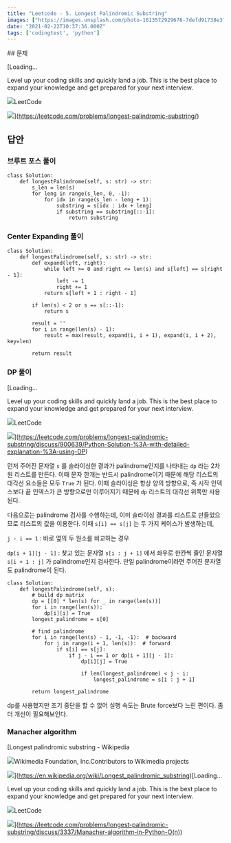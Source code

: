 ```yaml
---
title: "Leetcode - 5. Longest Palindromic Substring"
images: ["https://images.unsplash.com/photo-1613572929676-7defd91738e3?crop=entropy&cs=tinysrgb&fit=max&fm=jpg&ixid=MXwxMTc3M3wwfDF8c2VhcmNofDEyfHx3b3JkfGVufDB8fHw&ixlib=rb-1.2.1&q=80&w=2000"]
date: "2021-02-22T10:37:36.000Z"
tags: ['codingtest', 'python']
---
```


<TOCInline toc={props.toc} asDisclosure />
## 문제

[Loading...

Level up your coding skills and quickly land a job. This is the best place to expand your knowledge and get prepared for your next interview.

![](https://leetcode.com/favicon-192x192.png)LeetCode

![](https://leetcode.com/static/images/LeetCode_Sharing.png)](https://leetcode.com/problems/longest-palindromic-substring/)

## 답안

### 브루트 포스 풀이

```
class Solution:
    def longestPalindrome(self, s: str) -> str:
        s_len = len(s)
        for leng in range(s_len, 0, -1):
            for idx in range(s_len - leng + 1):
                substring = s[idx : idx + leng]
                if substring == substring[::-1]:
                    return substring
```

### Center Expanding 풀이

```
class Solution:
    def longestPalindrome(self, s: str) -> str:
        def expand(left, right):
            while left >= 0 and right <= len(s) and s[left] == s[right - 1]:
                left -= 1
                right += 1
            return s[left + 1 : right - 1]

        if len(s) < 2 or s == s[::-1]:
            return s

        result = ''
        for i in range(len(s) - 1):
            result = max(result, expand(i, i + 1), expand(i, i + 2), key=len)

        return result

```

### DP 풀이

[Loading...

Level up your coding skills and quickly land a job. This is the best place to expand your knowledge and get prepared for your next interview.

![](https://leetcode.com/favicon-192x192.png)LeetCode

![](https://leetcode.com/static/images/LeetCode_Sharing.png)](https://leetcode.com/problems/longest-palindromic-substring/discuss/900639/Python-Solution-%3A-with-detailed-explanation-%3A-using-DP)

먼저 주어진 문자열 `s` 를 슬라이싱한 결과가 palindrome인지를 나타내는 `dp` 라는 2차원 리스트를 만든다. 이때 문자 한개는 반드시 palindrome이기 때문에 해당 리스트의 대각선 요소들은 모두 `True` 가 된다. 이때 슬라이싱은 항상 양의 방향으로, 즉 시작 인덱스보다 끝 인덱스가 큰 방향으로만 이루어지기 때문에 `dp` 리스트의 대각선 위쪽만 사용된다.

다음으로는 palindrome 검사를 수행하는데, 이미 슬라이싱 결과를 리스트로 만들었으므로 리스트의 값을 이용한다. 이때 `s[i] == s[j]` 는 두 가지 케이스가 발생하는데,

`j - i == 1` : 바로 옆의 두 원소를 비교하는 경우

`dp[i + 1][j - 1]` : 찾고 있는 문자열 `s[i : j + 1]` 에서 좌우로 한칸씩 줄인 문자열 `s[i + 1 : j]` 가 palindrome인지 검사한다. 만일 palindrome이라면 주어진 문자열도 palindrome이 된다.

```
class Solution:
    def longestPalindrome(self, s):
        # build dp matrix
        dp = [[0] * len(s) for _ in range(len(s))]
        for i in range(len(s)):
            dp[i][i] = True
        longest_palindrome = s[0]

        # find palindrome
        for i in range(len(s) - 1, -1, -1):  # backward
            for j in range(i + 1, len(s)):  # forward
                if s[i] == s[j]:
                    if j - i == 1 or dp[i + 1][j - 1]:
                        dp[i][j] = True

                        if len(longest_palindrome) < j - i:
                            longest_palindrome = s[i : j + 1]

        return longest_palindrome

```

dp를 사용했지만 조기 중단을 할 수 없어 실행 속도는 Brute force보다 느린 편이다. 좀더 개선이 필요해보인다.

### Manacher algorithm

[Longest palindromic substring - Wikipedia

![](https://en.wikipedia.org/static/apple-touch/wikipedia.png)Wikimedia Foundation, Inc.Contributors to Wikimedia projects

![](https://wikimedia.org/api/rest_v1/media/math/render/svg/6cd9594a16cb898b8f2a2dff9227a385ec183392)](https://en.wikipedia.org/wiki/Longest_palindromic_substring)[Loading...

Level up your coding skills and quickly land a job. This is the best place to expand your knowledge and get prepared for your next interview.

![](https://leetcode.com/favicon-192x192.png)LeetCode

![](https://leetcode.com/static/images/LeetCode_Sharing.png)](https://leetcode.com/problems/longest-palindromic-substring/discuss/3337/Manacher-algorithm-in-Python-O(n))
